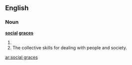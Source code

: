 ==English==
===Noun===
'''[[social]] [[graces]]'''

#{{plural of|[[social grace]]}}
#The collective skills for dealing with people and society.

[[ar:social graces]]